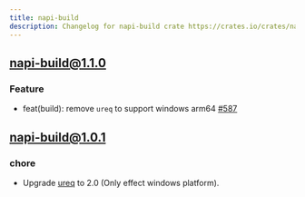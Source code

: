 ```yaml
---
title: napi-build
description: Changelog for napi-build crate https://crates.io/crates/napi-build
---
```


## [napi-build@1.1.0](https://github.com/napi-rs/napi-rs/releases/tag/napi-build%401.1.0)

### Feature

- feat(build): remove `ureq` to support windows arm64 [#587](https://github.com/napi-rs/napi-rs/pull/587)

## [napi-build@1.0.1](https://github.com/napi-rs/napi-rs/releases/tag/napi-build%401.0.1)

### chore

- Upgrade [ureq](https://github.com/algesten/ureq) to 2.0 (Only effect windows platform).
